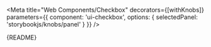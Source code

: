 

<Meta
  title="Web Components/Checkbox"
  decorators={[withKnobs]}
  parameters={{
    component: 'ui-checkbox',
    options: { 
      selectedPanel: 'storybookjs/knobs/panel'
     }
  }}
/>

<Description>
    {README}
</Description>

<Preview withToolbar>
  <Story name="Checkbox">
    <div style={{ width: '360px', margin: '20px' }}>
      <ui-checkbox checked={boolean('Checked', false, 'checkbox')} label="Some Label" />
    </div>
  </Story>
</Preview>